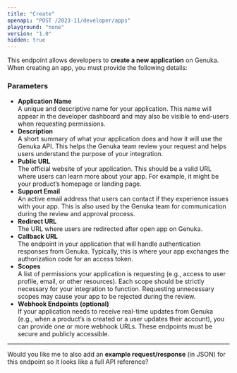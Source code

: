 ```yaml
---
title: "Create"
openapi: "POST /2023-11/developer/apps"
playground: "none"
version: "1.0"
hidden: true
---
```


This endpoint allows developers to **create a new application** on Genuka.\
When creating an app, you must provide the following details:

### Parameters

- **Application Name**\
  A unique and descriptive name for your application. This name will appear in the developer dashboard and may also be visible to end-users when requesting permissions.
- **Description**\
  A short summary of what your application does and how it will use the Genuka API. This helps the Genuka team review your request and helps users understand the purpose of your integration.
- **Public URL**\
  The official website of your application. This should be a valid URL where users can learn more about your app. For example, it might be your product’s homepage or landing page.
- **Support Email**\
  An active email address that users can contact if they experience issues with your app. This is also used by the Genuka team for communication during the review and approval process.
- **Redirect URL**\
  The URL where users are redirected after open app on Genuka.
- **Callback URL**\
  The endpoint in your application that will handle authentication responses from Genuka. Typically, this is where your app exchanges the authorization code for an access token.
- **Scopes**\
  A list of permissions your application is requesting (e.g., access to user profile, email, or other resources). Each scope should be strictly necessary for your integration to function. Requesting unnecessary scopes may cause your app to be rejected during the review.
- **Webhook Endpoints (optional)**\
  If your application needs to receive real-time updates from Genuka (e.g., when a product’s is created or a user updates their account), you can provide one or more webhook URLs. These endpoints must be secure and publicly accessible.

---

Would you like me to also add an **example request/response** (in JSON) for this endpoint so it looks like a full API reference?